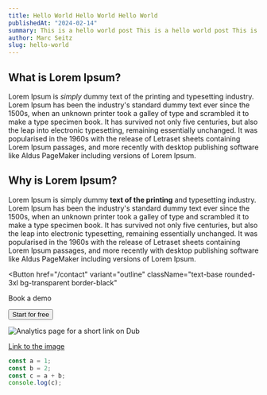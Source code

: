 ```yaml
---
title: Hello World Hello World Hello World
publishedAt: "2024-02-14"
summary: This is a hello world post This is a hello world post This is a hello world post
author: Marc Seitz
slug: hello-world
---
```


## What is Lorem Ipsum?

Lorem Ipsum is _simply_ dummy text of the printing and typesetting industry. Lorem Ipsum has been the industry's standard dummy text ever since the 1500s, when an unknown printer took a galley of type and scrambled it to make a type specimen book. It has survived not only five centuries, but also the leap into electronic typesetting, remaining essentially unchanged. It was popularised in the 1960s with the release of Letraset sheets containing Lorem Ipsum passages, and more recently with desktop publishing software like Aldus PageMaker including versions of Lorem Ipsum.

## Why is Lorem Ipsum?

Lorem Ipsum is simply dummy **text of the printing** and typesetting industry. Lorem Ipsum has been the industry's standard dummy text ever since the 1500s, when an unknown printer took a galley of type and scrambled it to make a type specimen book. It has survived not only five centuries, but also the leap into electronic typesetting, remaining essentially unchanged. It was popularised in the 1960s with the release of Letraset sheets containing Lorem Ipsum passages, and more recently with desktop publishing software like Aldus PageMaker including versions of Lorem Ipsum.

<Button
  href="/contact"
  variant="outline"
  className="text-base rounded-3xl bg-transparent border-black"
>
  Book a demo
</Button>


<Button 
  href="https://www.google.com"
  variant="orange"
  className="text-base rounded-3xl">
  Start for free
</Button>

![Analytics page for a short link on Dub](/_static/meta-image.png?width=1200&height=400)


[Link to the image](https://www.papermark.com/_static/meta-image.png)

```ts
const a = 1;
const b = 2;
const c = a + b;
console.log(c);
```
